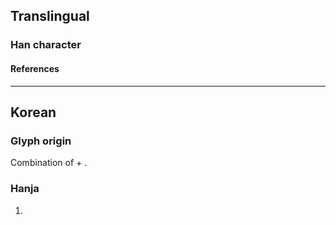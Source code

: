 {{character info}}
==Translingual==

===Han character===
{{Han char|rn=5|rad=乙|as=04|sn=5|four=|canj=YKN|ids=⿱文乙}}

====References====
{{Han ref|kx=0084.101|uh=340E}}

----

==Korean==

===Glyph origin===
{{ko-etym-gukja}} Combination of {{m|ko|文|ts=문|tr=mun|t=writing|pos=hun-reading: {{ko-l|글월|text, letter}}, includes a word root {{ko-l|글|piece of writing; letter in writing}}}} + {{m|ko|乙|ts=을|tr=eul|pos=used as marker to represent of the last consonant {{ko-l|ㄹ}}}}.

===Hanja===
{{ko-hanja|음역자|글}}

# {{hanja form of|글}}